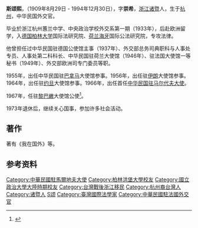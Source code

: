 '''斯颂熙'''，（1909年8月29日 - 1994年12月30日），字'''崇希'''，[[浙江|浙江]][[诸暨|诸暨]]人，生于[[杭州|杭州]]，中华民国外交官。

毕业於浙江杭州蕙兰中学、中央政治学校外交系第一期（1933年），后赴欧洲留学，入[[德国|德国]][[柏林大学|柏林大学]]国际法研究院、[[荷兰|荷兰]][[海牙|海牙]]国际公法研究院，专攻法律。

他曾担任过中华民国驻德国公使馆主事（1937年）、外交部总务司典职科与人事处专员、人事处第二科科长、中华民国驻荷兰大使馆（1946年）、驻法国大使馆一等秘书（1949年）、外交部欧洲司专门委员等职。

1955年，出任中华民国驻[[巴拿马|巴拿马]]大使馆参事。1956年，出任驻[[伊朗|伊朗]]大使馆参事。1964年，出任驻[[约旦|约旦]]大使馆参事。1966年，出任首任[[中国驻马尔代夫大使列表|中华民国驻马尔代夫大使]]。

1967年，任驻[[黎巴嫩|黎巴嫩]]大使馆公使<ref name="kmt">{{cite book|title=《中国国民党百年人物全书》|publisher=团结出版社|year=2005}}</ref>。

1973年退休后，继续关心国事，参加许多社会活动。

== 著作 ==
著有《我在国外》等。
== 参考资料 ==
{{reflist}}

{{台湾政治人物小作品}}

{{DEFAULTSORT:Si斯}}

[[Category:中華民國駐馬爾地夫大使|Category:中華民國駐馬爾地夫大使]]
[[Category:柏林洪堡大學校友|Category:柏林洪堡大學校友]]
[[Category:國立政治大學大陸時期校友|Category:國立政治大學大陸時期校友]]
[[Category:台灣戰後浙江移民|Category:台灣戰後浙江移民]]
[[Category:杭州裔台灣人|Category:杭州裔台灣人]]
[[Category:诸暨人|Category:诸暨人]]
[[Category:斯姓|S颂]]
[[Category:臺灣國際法學家|Category:臺灣國際法學家]]
[[Category:中華民國駐法國外交官|Category:中華民國駐法國外交官]]